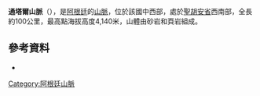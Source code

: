'''通塔爾山脈'''（{{lang-es|Sierra del Tontal}}），是[[阿根廷|阿根廷]]的[[山脈|山脈]]，位於該國中西部，處於[[聖胡安省_(阿根廷)|聖胡安省]]西南部，全長約100公里，最高點海拔高度4,140米，山體由砂岩和頁岩組成。

==參考資料==
*{{cite web |ref=harv |url=http://www.fundacionbataller.org.ar/enciclopedia_visual/paginas/sierra_el_tontal.php |title=Sierra del Tontal |publisher=Bataller Foundation |accessdate=2012-11-10 |deadurl=yes |archiveurl=https://web.archive.org/web/20131128152337/http://www.fundacionbataller.org.ar/enciclopedia_visual/paginas/sierra_el_tontal.php |archivedate=2013-11-28 }}

{{Argentina-geo-stub}}
[[Category:阿根廷山脈|Category:阿根廷山脈]]